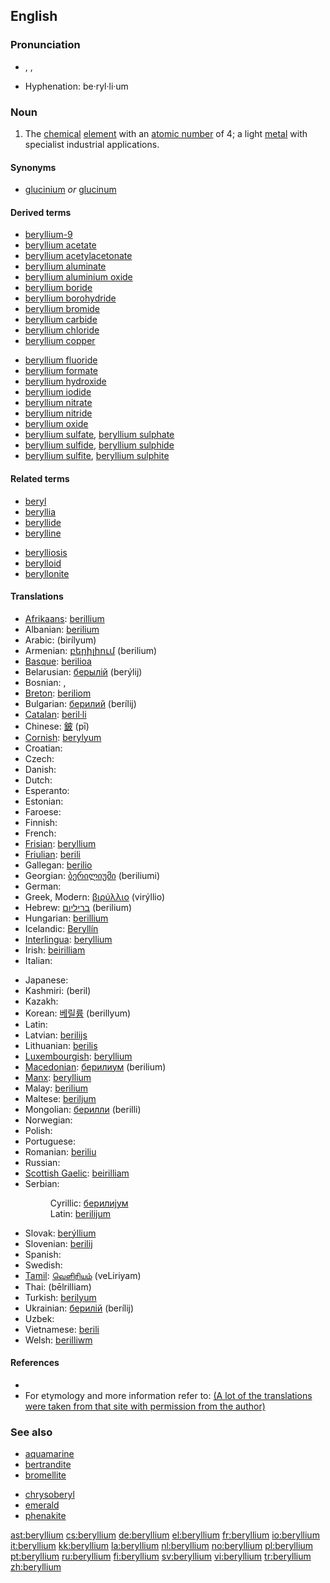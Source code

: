 {{see|Beryllium}}
==English==
{{elements|Be|lithium|Li|boron|B}}

===Pronunciation===
*{{enPR|bərĭl'ēəm}}, {{IPA|/bə'rɪliəm/}}, {{SAMPA|/b@"rIli@m/}}
*Hyphenation: be&middot;ryl&middot;li&middot;um

===Noun===
{{en-noun|-}}

# {{element}} The [[chemical]] [[element]] with an [[atomic number]] of 4; a light [[metal]] with specialist industrial applications.

====Synonyms====
*[[glucinium]] ''or'' [[glucinum]] {{i|archaic}}

====Derived terms====
{{rel-top|terms derived from "beryllium"}}
*[[beryllium-9]]
*[[beryllium acetate]]
*[[beryllium acetylacetonate]]
*[[beryllium aluminate]]
*[[beryllium aluminium oxide]]
*[[beryllium boride]]
*[[beryllium borohydride]]
*[[beryllium bromide]]
*[[beryllium carbide]]
*[[beryllium chloride]]
*[[beryllium copper]]
{{rel-mid}}
*[[beryllium fluoride]]
*[[beryllium formate]]
*[[beryllium hydroxide]]
*[[beryllium iodide]]
*[[beryllium nitrate]]
*[[beryllium nitride]]
*[[beryllium oxide]]
*[[beryllium sulfate]], [[beryllium sulphate]]
*[[beryllium sulfide]], [[beryllium sulphide]]
*[[beryllium sulfite]], [[beryllium sulphite]]
{{rel-bottom}}

====Related terms====
{{rel-top|related terms}}
*[[beryl]]
*[[beryllia]]
*[[beryllide]]
*[[berylline]]
{{rel-mid}}
*[[berylliosis]]
*[[berylloid]]
*[[beryllonite]]
{{rel-bottom}}

====Translations====
{{trans-top|the chemical element}}
* [[Afrikaans]]: [[berillium]]
* Albanian: [[berilium]]
* Arabic: {{ARchar|[[بيريليوم]]}} (birílyum) {{m}}
* Armenian: [[բերիլիում]] (berilium)
* [[Basque]]: [[berilioa]]
* Belarusian: [[берылiй]] (berýlij) {{m}}
* Bosnian: {{t-|bs|berilij|m}}, {{t-|bs|berilijum|m}}
* [[Breton]]: [[beriliom]]
* Bulgarian: [[берилий]] (berílij) {{m}}
* [[Catalan]]: [[beril·li]] {{m}}
* Chinese: [[鈹]] (pī)
* [[Cornish]]: [[berylyum]]
* Croatian: {{t-|hr|berilij|m}}
* Czech: {{t+|cs|beryllium}}
* Danish: {{t-|da|beryllium}}
* Dutch: {{t+|nl|beryllium|n}}
* Esperanto: {{t-|eo|berilio|xs=Esperanto}}
* Estonian: {{t-|et|berüllium}}
* Faroese: {{t-|fo|beryllium|xs=Faroese}}
* Finnish: {{t+|fi|beryllium}}
* French: {{t-|fr|béryllium|m}}
* [[Frisian]]: [[#Frisian|beryllium]]
* [[Friulian]]: [[berili]]
* Gallegan: [[berilio]]
* Georgian: [[ბერილიუმი]] (beriliumi)
* German: {{t+|de|Beryllium|n}}
* Greek, Modern: [[βιρύλλιο]] (virýllio) {{n}}
* Hebrew: [[בריליום]] (berilium)
* Hungarian: [[berillium]]
* Icelandic: [[Beryllín]]
* [[Interlingua]]: [[#Interlingua|beryllium]]
* Irish: [[beirilliam]]
* Italian: {{t+|it|berillio|m}}
{{trans-mid}}
* Japanese: {{t+|ja|ベリリウム|tr=beririumu|sc=Jpan}}
* Kashmiri: (beril)
* Kazakh: {{t-|kk|бериллий|tr=berillii|sc=Cyrl|xs=Kazakh}}
* Korean: [[베릴륨]] (berillyum)
* Latin: {{t+|la|beryllium}}
* Latvian: [[berilijs]]
* Lithuanian: [[berilis]]
* [[Luxembourgish]]: [[#Luxembourgish|beryllium]]
* [[Macedonian]]: [[берилиум]] (berilium)
* [[Manx]]: [[#Manx|beryllium]]
* Malay: [[berilium]]
* Maltese: [[beriljum]]
* Mongolian: [[берилли]] (berilli)
* Norwegian: {{t+|no|beryllium}}
* Polish: {{t+|pl|beryl|m}}
* Portuguese: {{t+|pt|berílio|m}}
* Romanian: [[beriliu]] {{n}}
* Russian: {{t+|ru|бериллий|m|tr=beríllij|sc=Cyrl}}
* [[Scottish Gaelic]]: [[beirilliam]]
* Serbian:
*: Cyrillic: [[берилијум#Serbian|берилиjум]] {{m}}
*: Latin: [[berilijum#Serbian|berilijum]] {{m}}
* Slovak: [[berýllium]]
* Slovenian: [[berilij]]
* Spanish: {{t+|es|berilio|m}}
* Swedish: {{t+|sv|beryllium}}
* [[Tamil]]: [[வெளிரியம்]] (veLiriyam)
* Thai: {{THchar|[[เบริลเลียม]]}} (bēlrilliam)
* Turkish: [[berilyum]]
* Ukrainian: [[берилiй]] (berílij) {{m}}
* Uzbek: {{t-|uz|бериллий|tr=berilliy|sc=Cyrl|xs=Uzbek}}
* Vietnamese: [[berili]]
* Welsh: [[berilliwm]]
{{trans-bottom}}

====References====
* {{pedialite}}
*For etymology and more information refer to: [http://elements.vanderkrogt.net/elem/be.html (A lot of the translations were taken from that site with permission from the author)]

===See also===
{{top2}}
*[[aquamarine]]
*[[bertrandite]]
*[[bromellite]]
{{mid2}}
*[[chrysoberyl]]
*[[emerald]]
*[[phenakite]]
{{bottom}}

[[ast:beryllium]]
[[cs:beryllium]]
[[de:beryllium]]
[[el:beryllium]]
[[fr:beryllium]]
[[io:beryllium]]
[[it:beryllium]]
[[kk:beryllium]]
[[la:beryllium]]
[[nl:beryllium]]
[[no:beryllium]]
[[pl:beryllium]]
[[pt:beryllium]]
[[ru:beryllium]]
[[fi:beryllium]]
[[sv:beryllium]]
[[vi:beryllium]]
[[tr:beryllium]]
[[zh:beryllium]]